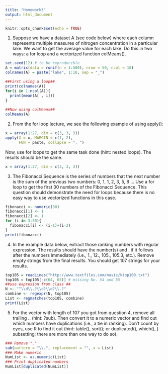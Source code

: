 ```yaml
---
title: "Homework3"
output: html_document
---
```


```r
knitr::opts_chunk$set(echo = TRUE)
```

1. Suppose we have a dataset A (see code below) where each column represents multiple measures of nitrogen concentration in a particular lake. We want to get the average value for each lake. Do this in two ways: a for loop and a vectorized function colMeans().
```r
set.seed(12) # to be reproducible
A = matrix(data = runif(n = 1:500), nrow = 50, ncol = 10)
colnames(A) = paste("lake", 1:10, sep = "_")

##First using a loop##
print(colnames(A))
for(i in 1:ncol(A)){
  print(mean(A[ , i]))
} 
 
##Now using colMeans##
colMeans(A)
```

2. From the for loop lecture, we see the following example of using apply():
```r
x = array(1:27, dim = c(3, 3, 3))
apply(X = x, MARGIN = c(1, 2), 
      FUN = paste, collapse = ", ")
```
Now, use for loops to get the same task done (hint: nested loops). The results should be the same.
```r
x = array(1:27, dim = c(3, 3, 3))

```

3. The Fibonacci Sequence is the series of numbers that the next number is the sum of the previous two numbers: 0, 1, 1, 2, 3, 5, 8 … Use a for loop to get the first 30 numbers of the Fibonacci Sequence. This question should demonstrate the need for loops because there is no easy way to use vectorized functions in this case.
```r

fibonacci <- numeric(30)
fibonacci[1] <- 1
fibonacci[2] <- 1
for (i in 3:30){
  fibonacci[i] <- (i-1)+(i-2)
}
print(fibonacci) 

```

4. In the example data below, extract those ranking numbers with regular expression. The results should have the number(s) and . if it follows after the numbers immediately (i.e., 1., 12., 105., 105.3, etc.). Remove empty strings from the final results. You should get 107 strings for your results.
```r
top105 = readLines("http://www.textfiles.com/music/ktop100.txt")
top105 = top105[-c(64, 65)] # missing No. 54 and 55
##use expresion from class ##
N <- "^\\d\\.?\\d?\\d?\\.?"
combine <- regexpr(N, top105)
List <- regmatches(top105, combine)
print(List)
```

5. For the vector with length of 107 you got from question 4, remove all trailing .. (hint: ?sub). Then convert it to a numeric vector and find out which numbers have duplications (i.e., a tie in ranking). Don’t count by eyes, use R to find it out (hint: table(), sort(); or duplicated(), which(), [ subsetting; there are more than one way to do so).
```r
### Remove "."
sub(pattern = "\\.", replacement = "", x = List)
### Make numeric
NumList <- as.numeric(List)
### Print duplicated numbers
NumList[duplicated(NumList)]
```
